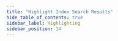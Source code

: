 ```yaml
---
title: "Highlight Index Search Results"
hide_table_of_contents: true
sidebar_label: Highlighting
sidebar_position: 14
---
```





<LanguageSwitcher supportedLanguages={supportedLanguages} />

<LanguageContent language="csharp">
   <HighlightingCsharp />
</LanguageContent>

<LanguageContent language="java">
   <HighlightingJava />
</LanguageContent>

<LanguageContent language="nodejs">
   <HighlightingNodejs />
</LanguageContent>


<!---
### Client API
- [Highlight search results](../../client-api/session/querying/text-search/highlight-query-results)


-->